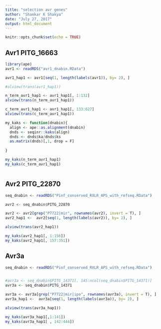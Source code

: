 ```yaml
---
title: "selection avr genes"
author: "Shankar K Shakya"
date: "July 27, 2017"
output: html_document
---
```


```r
knitr::opts_chunk$set(echo = TRUE)
```

## Avr1 PITG_16663

```r

library(ape)
avr1 <- readRDS("avr1_dnabin.RData")

avr1_hap1 <- avr1[seq(1, length(labels(avr1)), by= 2), ]

#alview(trans(avr1_hap1))

n_term_avr1_hap1 <- avr1_hap1[, 1:132]
alview(trans(n_term_avr1_hap1))

c_term_avr1_hap1 <- avr1_hap1[, 133:627]
alview(trans(c_term_avr1_hap1))

my_kaks <- function(dnabin){
  align <- ape::as.alignment(dnabin)
  dnds <- seqinr::kaks(align)
  dnds <- dnds$ka/dnds$ks
  as.matrix(dnds)[,1, drop = F]
  
}

my_kaks(n_term_avr1_hap1)
my_kaks(c_term_avr1_hap1)



```



## Avr2 PITG_22870

```r

seq_dnabin <- readRDS("Pinf_conserved_RXLR_APS_with_refseq.RData")

avr2 <- seq_dnabin$PITG_22870

avr2 <- avr2[grep("P7722|mir", rownames(avr2), invert = T), ]
avr2_hap1 <-  avr2[seq(1, length(labels(avr2)), by= 2), ]

alview(trans(avr2_hap1))

my_kaks(avr2_hap1[, 1:156])
my_kaks(avr2_hap1[, 157:351])


```


## Avr3a

```r

seq_dnabin <- readRDS("Pinf_conserved_RXLR_APS_with_refseq.RData")


#avr3a <- seq_dnabin$PITG_14371[, 145:ncol(seq_dnabin$PITG_14371)]
avr3a <- seq_dnabin$PITG_14371

avr3a <- avr3a[grep("P7722|mir|ipo", rownames(avr3a), invert = T), ]
avr3a_hap1 <-  avr3a[seq(1, length(labels(avr3a)), by= 2), ]

alview(trans(avr3a_hap1))

my_kaks(avr3a_hap1[,1:141])
my_kaks(avr3a_hap1[ , 142:444])


```




